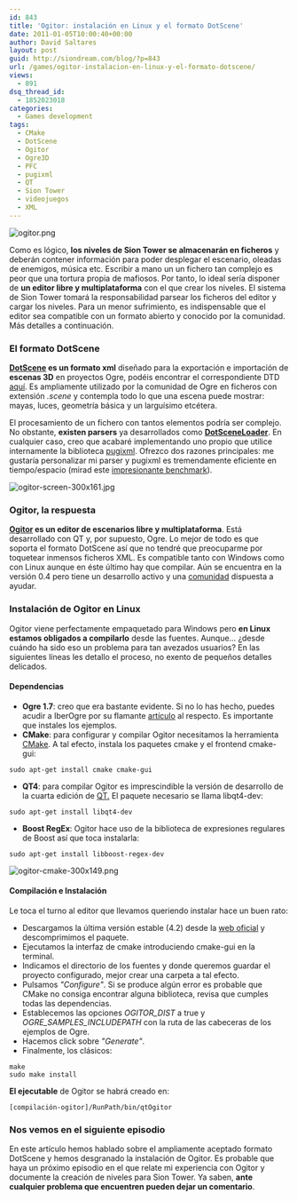```yaml
---
id: 843
title: 'Ogitor: instalación en Linux y el formato DotScene'
date: 2011-01-05T10:00:40+00:00
author: David Saltares
layout: post
guid: http://siondream.com/blog/?p=843
url: /games/ogitor-instalacion-en-linux-y-el-formato-dotscene/
views:
  - 891
dsq_thread_id:
  - 1852023018
categories:
  - Games development
tags:
  - CMake
  - DotScene
  - Ogitor
  - Ogre3D
  - PFC
  - pugixml
  - QT
  - Sion Tower
  - videojuegos
  - XML
---
```


![ogitor.png](/img/wp/ogitor.webp)

Como es lógico, **los niveles de Sion Tower se almacenarán en ficheros** y deberán contener información para poder desplegar el escenario, oleadas de enemigos, música etc. Escribir a mano un un fichero tan complejo es peor que una tortura propia de mafiosos. Por tanto, lo ideal sería disponer de **un editor libre y multiplataforma** con el que crear los niveles. El sistema de Sion Tower tomará la responsabilidad parsear los ficheros del editor y cargar los niveles. Para un menor sufrimiento, es indispensable que el editor sea compatible con un formato abierto y conocido por la comunidad. Más detalles a continuación.

### El formato DotScene

**[DotScene](http://www.ogre3d.org/tikiwiki/DotScene) es un formato xml** diseñado para la exportación e importación de **escenas 3D** en proyectos Ogre, podéis encontrar el correspondiente DTD [aquí](http://www.ogre3d.org/tikiwiki/DotSceneFormat). Es ampliamente utilizado por la comunidad de Ogre en ficheros con extensión _.scene_ y contempla todo lo que una escena puede mostrar: mayas, luces, geometría básica y un larguísimo etcétera.

El procesamiento de un fichero con tantos elementos podría ser complejo. No obstante, **existen parsers** ya desarrollados como [**DotSceneLoader**](http://www.ogre3d.org/tikiwiki/New+DotScene+Loader&comzone=show). En cualquier caso, creo que acabaré implementando uno propio que utilice internamente la biblioteca [pugixml](http://code.google.com/p/pugixml/). Ofrezco dos razones principales: me gustaría personalizar mi parser y pugixml es tremendamente eficiente en tiempo/espacio (mirad este [impresionante benchmark](http://pugixml.org/benchmark/)).

![ogitor-screen-300x161.jpg](/img/wp/ogitor-screen.webp)

### Ogitor, la respuesta

**[Ogitor](http://www.ogitor.org/) es un editor de escenarios libre y multiplataforma**. Está desarrollado con QT y, por supuesto, Ogre. Lo mejor de todo es que soporta el formato DotScene así que no tendré que preocuparme por toquetear inmensos ficheros XML. Es compatible tanto con Windows como con Linux aunque en éste último hay que compilar. Aún se encuentra en la versión 0.4 pero tiene un desarrollo activo y una [comunidad](http://forum.ogitor.org/) dispuesta a ayudar.

### Instalación de Ogitor en Linux

Ogitor viene perfectamente empaquetado para Windows pero **en Linux estamos obligados a compilarlo** desde las fuentes. Aunque… ¿desde cuándo ha sido eso un problema para tan avezados usuarios? En las siguientes líneas les detallo el proceso, no exento de pequeños detalles delicados.

#### Dependencias

- **Ogre 1.7**: creo que era bastante evidente. Si no lo has hecho, puedes acudir a IberOgre por su flamante [artículo](http://osl2.uca.es/iberogre/index.php/Instalaci%C3%B3n_de_Ogre3D_1.7_en_GNU/Linux) al respecto. Es importante que instales los ejemplos.
- **CMake**: para configurar y compilar Ogitor necesitamos la herramienta [CMake](http://www.cmake.org/). A tal efecto, instala los paquetes cmake y el frontend cmake-gui:

```
sudo apt-get install cmake cmake-gui
```

- **QT4**: para compilar Ogitor es imprescindible la versión de desarrollo de la cuarta edición de [QT.](http://es.wikipedia.org/wiki/Qt_%28biblioteca%29) El paquete necesario se llama libqt4-dev:

```
sudo apt-get install libqt4-dev
```

- **Boost RegEx**: Ogitor hace uso de la biblioteca de expresiones regulares de Boost así que toca instalarla:

```
sudo apt-get install libboost-regex-dev
```

![ogitor-cmake-300x149.png](/img/wp/ogitor-cmake.webp)

#### Compilación e Instalación

Le toca el turno al editor que llevamos queriendo instalar hace un buen rato:

- Descargamos la última versión estable (4.2) desde la [web oficial](http://www.ogitor.org/Repositories) y descomprimimos el paquete.
- Ejecutamos la interfaz de cmake introduciendo cmake-gui en la terminal.
- Indicamos el directorio de los fuentes y donde queremos guardar el proyecto configurado, mejor crear una carpeta a tal efecto.
- Pulsamos _"Configure"_. Si se produce algún error es probable que CMake no consiga encontrar alguna biblioteca, revisa que cumples todas las dependencias.
- Establecemos las opciones _OGITOR_DIST_ a true y _OGRE_SAMPLES_INCLUDEPATH_ con la ruta de las cabeceras de los ejemplos de Ogre.
- Hacemos click sobre _"Generate"_.
- Finalmente, los clásicos:

```
make
sudo make install
```

**El ejecutable** de Ogitor se habrá creado en:

```
[compilación-ogitor]/RunPath/bin/qtOgitor
```

### Nos vemos en el siguiente episodio

En este artículo hemos hablado sobre el ampliamente aceptado formato DotScene y hemos desgranado la instalación de Ogitor. Es probable que haya un próximo episodio en el que relate mi experiencia con Ogitor y documente la creación de niveles para Sion Tower. Ya saben, **ante cualquier problema que encuentren pueden dejar un comentario**.
